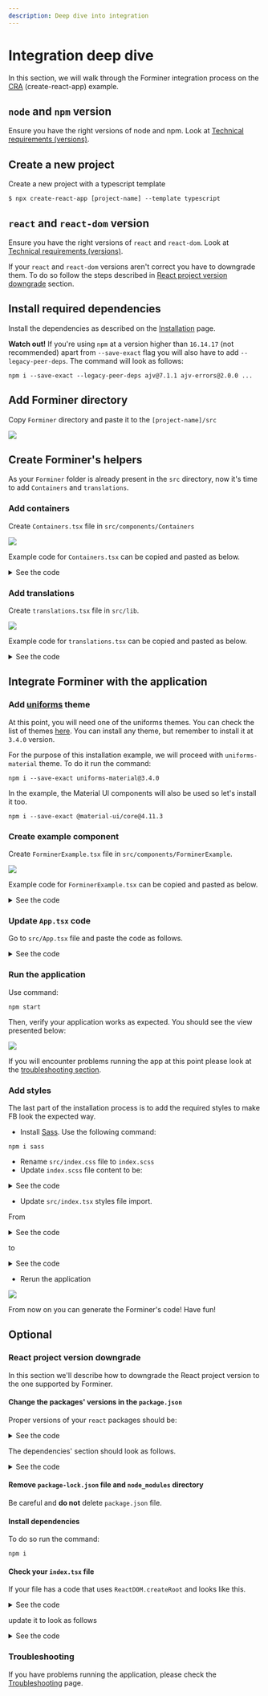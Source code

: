 ```yaml
---
description: Deep dive into integration
---
```


# Integration deep dive

In this section, we will walk through the Forminer integration process on the [CRA](https://create-react-app.dev/) (create-react-app) example.

## `node` and `npm` version

Ensure you have the right versions of node and npm. Look at [Technical requirements (versions)](technical-requirements.mdx).

## Create a new project

Create a new project with a typescript template

```shell
$ npx create-react-app [project-name] --template typescript
```

## `react` and `react-dom` version

Ensure you have the right versions of `react` and `react-dom`. Look at [Technical requirements (versions)](technical-requirements.mdx).

If your `react` and `react-dom` versions aren't correct you have to downgrade them. To do so follow the steps described in [React project version downgrade](#react-project-version-downgrade) section.

## Install required dependencies

Install the dependencies as described on the [Installation](installation.mdx#install-required-dependencies) page.

**Watch out!**
If you're using `npm` at a version higher than `16.14.17` (not recommended) apart from `--save-exact` flag you will also have to add `--legacy-peer-deps`. The command will look as follows:

```shell
npm i --save-exact --legacy-peer-deps ajv@7.1.1 ajv-errors@2.0.0 ...
```

## Add Forminer directory

Copy `Forminer` directory and paste it to the `[project-name]/src`

![](../../assets/14942211.webp)

## Create Forminer's helpers

As your `Forminer` folder is already present in the `src` directory, now it's time to add `Containers` and `translations`.

### Add containers

Create `Containers.tsx` file in `src/components/Containers`

![](../../assets/14614537.webp)

Example code for `Containers.tsx` can be copied and pasted as below.

<details><summary>See the code</summary>

```tsx
import React, { CSSProperties, Fragment } from 'react';
import classNames from 'classnames';

import { Field as FieldType } from '../../Forminer/const/schemas/field';
import { DragSeparator } from '../../Forminer/components/DragSeparator';
import { render as renderLive } from '../../Forminer/components/Form';
import { render as renderEdit } from '../../Forminer/components/FormEdit';
import { LayoutPlaceholder } from '../../Forminer/components/LayoutPlaceholder';
import { NS } from '../../Forminer/const/namespace';
import { LayoutNode } from '../../Forminer/const/schemas/layout';
import { View } from '../../Forminer/const/schemas/view';
import { Translations } from '../../Forminer/const/types';
import { ComponentDefinitions } from '../../Forminer';
import { ContainerDefinitions } from '../../Forminer/lib/containerDefinitions';
import isLayoutNodeField from '../../Forminer/lib/isLayoutNodeField';
import { WidgetDefinitions } from '../../Forminer/lib/widgetDefinitions';

type ListProps = {
  children: LayoutNode[];
  components: ComponentDefinitions;
  containers: ContainerDefinitions;
  depth: number;
  droppableId: string;
  isDragging: boolean;
  isRoot: boolean;
  nestedDroppableBase: string;
  path: string;
  schema: FieldType[];
  type: string;
  translations: Translations;
  variant: 'horizontal' | 'vertical';
  views: View[];
  widgets: WidgetDefinitions;
};

type FrameProps = {
  children: LayoutNode[];
  components: ComponentDefinitions;
  containers: ContainerDefinitions;
  depth: number;
  droppableId: string;
  isDragging: boolean;
  isRoot: boolean;
  nestedDroppableBase: string;
  path: string;
  schema: FieldType[];
  style: CSSProperties;
  translations: Translations;
  views: View[];
  widgets: WidgetDefinitions;
};

const containers: ContainerDefinitions = {
  List: {
    componentEdit: function List({
      children,
      components,
      containers,
      depth,
      droppableId,
      isDragging,
      isRoot,
      nestedDroppableBase,
      path,
      schema,
      type,
      translations,
      variant,
      views,
      widgets,
    }: ListProps) {
      const containerType = variant + type;
      return (
        <div
          className={classNames(
            `${NS}-${containerType}`,
            `${NS}-${containerType}--edit`,
            {
              [`${NS}-full-height`]: isRoot && children.length === 0,
            },
          )}
        >
          {children.length === 0 && (
            <LayoutPlaceholder
              droppableId={droppableId}
              fitAvailable={isRoot}
              isDragging={isDragging}
              type={containerType}
              translations={translations}
            />
          )}

          {children.length > 0 && (
            <div
              className={classNames(
                `${NS}-${containerType}`,
                `${NS}-${containerType}--edit`,
              )}
            >
              {children.map((layout, index) => (
                <div
                  className={classNames(
                    `${NS}-dnd-draggable`,
                    `${NS}-dnd-draggable-${containerType}`,
                  )}
                  key={layout.layoutId}
                >
                  <>
                    {!isDragging && (
                      <DragSeparator
                        droppableId={`${nestedDroppableBase}${index}`}
                        type={containerType}
                      />
                    )}
                    {renderEdit({
                      components,
                      depth: depth + 1,
                      layout,
                      path: `${path}.children.${index}`,
                      schema,
                      translations,
                      views,
                      widgets,
                      containers,
                    })}
                  </>
                </div>
              ))}

              {!isDragging && (
                <DragSeparator
                  droppableId={`${nestedDroppableBase}${children.length}`}
                  isRoot={isRoot}
                  isLast
                  type={containerType}
                />
              )}
            </div>
          )}
        </div>
      );
    },
    componentLive: function List({
      children,
      components,
      containers,
      depth,
      path,
      schema,
      type,
      variant,
      views,
      widgets,
    }: ListProps) {
      const containerType = variant + type;
      return (
        <div className={`${NS}-${containerType}`}>
          {children.map((layout, index) => {
            const id = isLayoutNodeField(layout)
              ? `${layout.viewId}${index}${depth}`
              : `${index}${depth}`;

            return (
              <Fragment key={id}>
                {renderLive({
                  components,
                  containers,
                  depth: depth + 1,
                  layout,
                  path: `${path}.children.${index}`,
                  schema,
                  views,
                  widgets,
                })}
              </Fragment>
            );
          })}
        </div>
      );
    },
    configSchema: {
      type: 'object',
      properties: {
        variant: { type: 'string', enum: ['horizontal', 'vertical'] },
      },
      required: ['variant'],
    },
  },
  Frame: {
    componentEdit: function Frame({
      children,
      components,
      containers,
      depth,
      droppableId,
      isDragging,
      isRoot,
      nestedDroppableBase,
      path,
      schema,
      style,
      translations,
      views,
      widgets,
    }: FrameProps) {
      const containerType = 'Frame';
      return (
        <div
          className={classNames(
            `${NS}-${containerType}`,
            `${NS}-${containerType}--edit`,
            {
              [`${NS}-full-height`]: isRoot && children.length === 0,
            },
          )}
        >
          <div style={{ border: `${style}` }}>
            {children.length === 0 && (
              <LayoutPlaceholder
                droppableId={droppableId}
                fitAvailable={isRoot}
                isDragging={isDragging}
                type={containerType}
                translations={translations}
              />
            )}

            {children.length > 0 && (
              <div
                className={classNames(
                  `${NS}-${containerType}`,
                  `${NS}-${containerType}--edit`,
                )}
              >
                <div
                  className={classNames(
                    `${NS}-dnd-draggable`,
                    `${NS}-dnd-draggable-${containerType}`,
                  )}
                  key={children[0].layoutId}
                >
                  {!isDragging && (
                    <DragSeparator
                      droppableId={`${nestedDroppableBase}0`}
                      type={containerType}
                    />
                  )}
                  {renderEdit({
                    components,
                    depth: depth + 1,
                    layout: children[0],
                    path: `${path}.children.0`,
                    schema,
                    translations,
                    views,
                    widgets,
                    containers,
                  })}
                </div>

                {!isDragging && (
                  <DragSeparator
                    droppableId={`${nestedDroppableBase}0`}
                    isRoot={isRoot}
                    isLast
                    type={containerType}
                  />
                )}
              </div>
            )}
          </div>
        </div>
      );
    },
    componentLive: function Frame({
      children,
      components,
      containers,
      depth,
      path,
      schema,
      style,
      views,
      widgets,
    }: FrameProps) {
      return children.length > 0 ? (
        <div className={`${NS}-field-container`}>
          <div style={{ border: `${style}` }}>
            <Fragment>
              {renderLive({
                components,
                containers,
                depth: depth + 1,
                layout: children[0],
                path: `${path}.children.0`,
                schema,
                views,
                widgets,
              })}
            </Fragment>
          </div>
        </div>
      ) : null;
    },
    configSchema: {
      type: 'object',
      properties: {
        style: { type: 'string' },
      },
    },
  },
};

export default containers;
```

</details>

### Add translations

Create `translations.tsx` file in `src/lib`.

![](../../assets/14549005.webp)

Example code for `translations.tsx` can be copied and pasted as below.

<details><summary>See the code</summary>

```tsx
import React from 'react';

import { NS } from '../Forminer/const/namespace';
import { Translations } from '../Forminer/const/types';

const translations: Translations = {
  AddComponents: 'Add components',
  AddCondition: 'Add condition',
  AddCustomProperty: 'Add custom property',
  AddCustomStyle: 'Add custom style',
  AddInitialExpression: 'Add initial expression',
  AddLevel: 'Add level',
  AddPredefinedValue: 'Add predefined value',
  AddToSection: 'Add to section',
  Advanced: 'Advanced',
  Basic: 'Basic',
  BoolField: 'Bool field',
  ComponentLabel: 'Component',
  ComponentTooltip: 'Select the component to be used in the form',
  CreateNewCustomComponentTooltip: 'Create new custom component',
  CustomComponents: 'Custom components',
  CustomErrorMessages: 'Custom error messages',
  CustomErrorMessageConstLabel: 'Const',
  CustomErrorMessageDefaultLabel: 'Default',
  CustomErrorMessageEnumLabel: 'Predefined values error',
  CustomErrorMessageFormatLabel: 'Format',
  CustomErrorMessageMaximumLabel: 'Maximum',
  CustomErrorMessageMaxLengthLabel: 'Max length',
  CustomErrorMessageMinimumLabel: 'Minimum',
  CustomErrorMessageMinLengthLabel: 'Min length',
  CustomErrorMessageMultipleOfLabel: 'Multiple of',
  CustomErrorMessagePatternLabel: 'Pattern',
  CustomErrorMessageRequiredLabel: 'Required',
  CustomProperties: 'Custom properties',
  CustomStyles: 'Custom styles',
  Cancel: 'Cancel',
  Confirm: 'Confirm',
  ContainerName(type, variant) {
    return variant ? `${type} ${variant}` : type;
  },
  DateField: 'Date field',
  DefaultValueLabel: 'Default value',
  DeleteAllPredefinedValues: 'Delete all predefined values',
  DisplayIf: 'Display if',
  DisplayIfTitle(name: string) {
    return (
      <>
        Display <span className={`${NS}-display-if-title-field`}>{name}</span>{' '}
        if
      </>
    );
  },
  DisplayIfTooltip:
    'Define the conditions when the given field should be displayed',
  Dropdown: 'Dropdown',
  DropFormComponent: 'Drop a form component here',
  DuplicateField: 'Duplicate field',
  DuplicateFieldTooltip: 'Duplicate field',
  EditComponent: 'Edit component',
  EditField: 'Edit field',
  EditFieldTooltip: 'Edit field',
  EditItem: 'Edit item',
  EditLayoutComponent: 'Edit layout component',
  EditPageName: 'Edit page name',
  EditSection: 'Edit section',
  ErrorDefinitionNotFound: 'Definition not found: "AutoForm".',
  ErrorFieldNotFound(fieldId) {
    return `Field not found: "${fieldId}".`;
  },
  ErrorViewNotFound(viewId) {
    return `View not found: "${viewId}".`;
  },
  ExistingFields: 'Existing fields',
  Field: 'field',
  Fields: 'Fields',
  Frame: 'Frame',
  FormatLabel: 'Format',
  FormatTooltip: 'Select format of value of the field',
  Horizontal: 'Horizontal',
  Is: 'is',
  LabelLabel: 'Label',
  LayoutComponents: 'Layout components',
  LayoutTitle(layoutNodeKind) {
    return `${layoutNodeKind}`;
  },
  ListHorizontal: 'Horizontal section',
  ListVertical: 'Vertical section',
  LiteralFalse: 'False',
  LiteralTrue: 'True',
  MaximumLabel: 'Maximum',
  MaximumTooltip: 'Define maximum value of the field',
  MaxLengthLabel: 'Max length',
  MaxLengthTooltip: 'Define maximum number of characters in a field',
  MinimumLabel: 'Minimum',
  MinimumTooltip: 'Define minimum value of the field',
  MinLengthLabel: 'Min length',
  MinLengthTooltip: 'Define minimum number of characters in a field',
  MultipleOfLabel: 'Multiple of',
  MultipleOfTooltip:
    'The field value should be a multiple of a value defined in this field',
  NameInSchemaLabel: 'Name in schema',
  ModelErrorsMessage: 'Your model contains errors',
  NextPage: 'Next Page',
  NumberField: 'Number field',
  OfTheFollowingAreTrue: 'of the following are true',
  OperatorAND: 'Every',
  OperatorBooleanLiteral: 'Arbitrary boolean',
  OperatorEQ: 'Equal to',
  OperatorGTE: 'Greater than or equal to',
  OperatorGT: 'Greater than',
  OperatorLengthOf: 'Length of',
  OperatorLTE: 'Less than or equal to',
  OperatorLT: 'Less than',
  OperatorNAND: 'Not every',
  OperatorNOR: 'None',
  OperatorNotEQ: 'Not equal to',
  OperatorNumberLiteral: 'Arbitrary number',
  OperatorOR: 'Some',
  OperatorStringLiteral: 'Arbitrary string',
  OperatorValueOf: 'Value of',
  OperatorXOR: 'Only one',
  PageNameLabel: 'Name',
  PagesLongForm: (
    <>
      <div style={{ fontWeight: 'bold' }}>
        That looks like quite a long form!
      </div>
      <br />
      <div>
        Consider spreading your fields into pages to make your form more
        accessible.
      </div>
    </>
  ),
  PatternLabel: 'Pattern',
  PatternTooltip: 'Define regular expressions pattern',
  PlaceholderLabel: 'Placeholder',
  PlaceholderMax: 'max',
  PlaceholderMin: 'min',
  PreDefinedValues: 'Pre-defined values',
  PropertiesTooltip:
    'Add props which will be implemented in the given Field.JSON format',
  RadioField: 'Radio field',
  Redo: 'Redo',
  RemoveComponent: 'Remove component',
  RemoveField: 'Remove field',
  RemoveFieldTooltip: 'Remove field',
  RemoveItem: 'Remove item',
  RemovePage: 'Remove Page',
  RemovePageConfirmation(pageNumber) {
    return `Are you sure you want to remove entire Page ${pageNumber}? Your fields might be lost.`;
  },
  RequiredLabel: 'Required',
  RequiredTrueLabel: 'Must be true',
  Reset: 'Reset',
  SearchPlaceholder: 'Search for components',
  StyleTooltip:
    'Define CSS styles to be used in rendered container of the field.JSON format',
  Submit: 'Submit',
  Templates: 'Templates',
  TextField: 'Text field',
  Type: 'Type',
  TypeLabel: 'Type',
  TypeTooltip: 'Pick what kind of data will be stored in this field',
  Undo: 'Undo',
  ValueRestrictions: 'Value restrictions',
  Vertical: 'Vertical',
  VisualEditor: 'Visual Editor',
};

export default translations;
```

</details>

## Integrate Forminer with the application

### Add [uniforms](https://uniforms.tools/) theme

At this point, you will need one of the uniforms themes. You can check the list of themes [here](https://uniforms.tools/docs/installation/).
You can install any theme, but remember to install it at `3.4.0` version.

For the purpose of this installation example, we will proceed with `uniforms-material` theme. To do it run the command:

```shell
npm i --save-exact uniforms-material@3.4.0
```

In the example, the Material UI components will also be used so let's install it too.

```shell
npm i --save-exact @material-ui/core@4.11.3
```

### Create example component

Create `ForminerExample.tsx` file in `src/components/ForminerExample`.

![](../../assets/14549017.webp)

Example code for `ForminerExample.tsx` can be copied and pasted as below.

<details><summary>See the code</summary>

```tsx
import React, { useEffect, ReactNode, ReactElement } from 'react';
import Container from '@material-ui/core/Container';
import List from '@material-ui/core/List';
import Paper from '@material-ui/core/Paper';
import * as theme from 'uniforms-material';

import {
  Forminer,
  Provider,
  createDefaultComponents,
  useForminer,
  LayoutNodeKind,
  Form,
} from '../../Forminer';
import containers from '../Containers/Containers';
import translations from '../../lib/translations';

const defaultForm = {
  model: {
    layouts: [
      {
        name: 'Page 1',
        layout: {
          kind: LayoutNodeKind.Container as const,
          children: [],
          type: 'List',
          config: { variant: 'vertical' },
          layoutId: '1',
        },
      },
    ],
    schema: [],
    views: [],
  },
};

type WrapProps = {
  children: ReactNode;
};

const Wrap = ({ children }: WrapProps): ReactElement => (
  <Container maxWidth={false}>
    <Paper elevation={3}>{children}</Paper>
  </Container>
);

const widgets = {};
const components = createDefaultComponents(theme);

export const ForminerExample = (): ReactElement => {
  const { dispatch, state } = useForminer(defaultForm);

  useEffect(() => {
    // do whatever you want with new model
    console.log(state.model.present);
  }, [state.model.present]);

  return (
    <>
      <Wrap>
        <Provider dispatch={dispatch} state={state}>
          <Forminer
            components={components}
            containers={containers}
            translations={translations}
            widgets={widgets}
          />
        </Provider>
      </Wrap>
      <Wrap>
        <Form
          components={components}
          containers={containers}
          definition={state.model.present}
          widgets={widgets}
          translations={translations}
        />
      </Wrap>
      <Wrap>
        <pre>{JSON.stringify(state.model.present, null, 4)}</pre>
      </Wrap>
    </>
  );
};

export default ForminerExample;
```

</details>

### Update `App.tsx` code

Go to `src/App.tsx` file and paste the code as follows.

<details><summary>See the code</summary>

```tsx
import React, { ReactElement } from 'react';
import ForminerExample from './components/ForminerExample/ForminerExample';

const App = (): ReactElement => {
  return <ForminerExample />;
};

export default App;
```

</details>

### Run the application

Use command:

```shell
npm start
```

Then, verify your application works as expected. You should see the view presented below:

![](../../assets/14614569.webp)

If you will encounter problems running the app at this point please look at the [troubleshooting section](#troubleshooting).

### Add styles

The last part of the installation process is to add the required styles to make FB look the expected way.

- Install [Sass](https://www.npmjs.com/package/sass). Use the following command:

```shell
npm i sass
```

- Rename `src/index.css` file to `index.scss`
- Update `index.scss` file content to be:

<details><summary>See the code</summary>

```sass
@import './Forminer/variables.scss';
@import './Forminer/index.scss';
```

</details>

- Update `src/index.tsx` styles file import.

From

<details><summary>See the code</summary>

```tsx
import './index.css';
```

</details>

to

<details><summary>See the code</summary>

```tsx
import './index.scss';
```

</details>

- Rerun the application

![](../../assets/14778407.webp)

From now on you can generate the Forminer's code! Have fun!

## Optional

### React project version downgrade

In this section we'll describe how to downgrade the React project version to the one supported by Forminer.

#### Change the packages' versions in the `package.json`

Proper versions of your `react` packages should be:

<details><summary>See the code</summary>

    ```json
    "@testing-library/react": "12.1.5",
    "@types/react": "17.0.2",
    "react": "17.0.2",
    "react-dom": "17.0.2",
    ```

</details>

The dependencies' section should look as follows.

<details><summary>See the code</summary>

    ```json
    "dependencies": {
        "@testing-library/jest-dom": "^5.16.5",
        "@testing-library/react": "12.1.5",
        "@testing-library/user-event": "^13.5.0",
        "@types/jest": "^27.5.2",
        "@types/node": "^16.11.68",
        "@types/react": "17.0.2",
        "@types/react-dom": "^18.0.6",
        "react": "17.0.2",
        "react-dom": "17.0.2",
        "react-scripts": "5.0.1",
        "typescript": "^4.8.4",
        "web-vitals": "^2.1.4"
    },
    ```

</details>

#### Remove `package-lock.json` file and `node_modules` directory

Be careful and **do not** delete <code>package.json</code> file.

#### Install dependencies

To do so run the command:

```shell
npm i
```

#### Check your `index.tsx` file

If your file has a code that uses `ReactDOM.createRoot` and looks like this.

<details><summary>See the code</summary>

    ```tsx
    import React from 'react';
    import ReactDOM from 'react-dom/client';
    import './index.css';
    import App from './App';
    import reportWebVitals from './reportWebVitals';

    const root = ReactDOM.createRoot(
    document.getElementById('root') as HTMLElement,
    );
    root.render(
    <React.StrictMode>
        <App />
    </React.StrictMode>,
    );

    // If you want to start measuring performance in your app, pass a function
    // to log results (for example: reportWebVitals(console.log))
    // or send to an analytics endpoint. Learn more: https://bit.ly/CRA-vitals
    reportWebVitals();
    ```

</details>

update it to look as follows

<details><summary>See the code</summary>

    ```tsx
    import React from 'react';
    import ReactDOM from 'react-dom';
    import './index.css';
    import App from './App';

    const root = document.getElementById('root') as HTMLElement;

    ReactDOM.render(
    <React.StrictMode>
        <App />
    </React.StrictMode>,
    root,
    );
    ```

</details>

### Troubleshooting

If you have problems running the application, please check the [Troubleshooting](troubleshooting.mdx) page.
